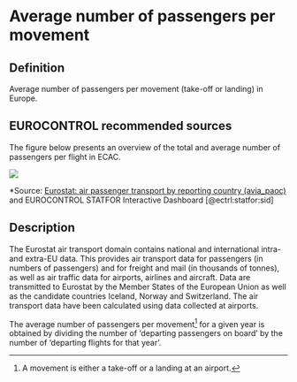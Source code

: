 # Average number of passengers per movement

## Definition

Average number of passengers per movement (take-off or landing) in Europe.

## EUROCONTROL recommended sources

The figure below presents an overview of the total and average number of passengers per flight in ECAC.


![](figures/number_passengers.png){#number-of-passengers}

*Source: [Eurostat: air passenger transport by reporting country (avia_paoc)](http://ec.europa.eu/eurostat/web/transport/data/database) and EUROCONTROL STATFOR 
Interactive Dashboard [@ectrl:statfor:sid]


## Description

The Eurostat air transport domain contains national and international intra- and extra-EU data. This provides air transport data for passengers (in numbers of passengers) and for freight and mail (in thousands of tonnes), as well as air traffic data for airports, airlines and aircraft. Data are transmitted to Eurostat by the Member States of the European Union as well as the candidate countries Iceland, Norway and Switzerland. The air transport data have been calculated using data collected at airports.

The average number of passengers per movement[^average_number_of_passengers_per_movement-1] for a given year is obtained by dividing the number of 'departing passengers on board' by the number of 'departing flights for that year'.

[^average_number_of_passengers_per_movement-1]: A movement is either a take-off or a landing at an airport.
